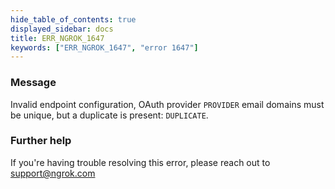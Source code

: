 ```yaml
---
hide_table_of_contents: true
displayed_sidebar: docs
title: ERR_NGROK_1647
keywords: ["ERR_NGROK_1647", "error 1647"]
---
```


### Message

Invalid endpoint configuration, OAuth provider `PROVIDER` email domains must be unique, but a duplicate is present: `DUPLICATE`.

### Further help

If you're having trouble resolving this error, please reach out to [support@ngrok.com](mailto:support@ngrok.com?subject=Help%20with%20ERR_NGROK_1647)

